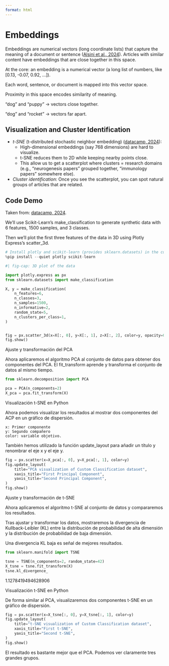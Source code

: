 ```yaml
---
format: html
---
```


# Embeddings

Embeddings are numerical vectors (long coordinate lists) that capture the meaning of a document or sentence ([Alsini et al., 2024](https://www.nature.com/articles/s41598-024-81506-8)). Articles with similar content have embeddings that are close together in this space.

At the core: an embedding is a numerical vector (a long list of numbers, like [0.13, -0.07, 0.92, ...]).

Each word, sentence, or document is mapped into this vector space.

Proximity in this space encodes similarity of meaning.

“dog” and “puppy” → vectors close together.

“dog” and “rocket” → vectors far apart.

## Visualization and Cluster Identification

- *t-SNE* (t-distributed stochastic neighbor embedding) ([datacamp, 2024](https://www.datacamp.com/es/tutorial/introduction-t-sne)):
  - High-dimensional embeddings (say 768 dimensions) are hard to visualize.
  - t-SNE reduces them to 2D while keeping nearby points close.
  - This allow us to get a scatterplot where clusters = research domains (e.g., “neurogenesis papers” grouped together, “immunology papers” somewhere else).
- *Cluster identification*: Once you see the scatterplot, you can spot natural groups of articles that are related.


## Code Demo

Taken from: [datacamp, 2024](https://www.datacamp.com/es/tutorial/introduction-t-sne).


We'll use Scikit-Learn's make_classification to generate synthetic data with 6 features, 1500 samples, and 3 classes.

Then we'll plot the first three features of the data in 3D using Plotly Express's scatter_3d.

```python
# Install plotly and scikit-learn (provides sklearn.datasets) in the current kernel
%pip install --quiet plotly scikit-learn

```

```python
#| fig-cap: 3D plot of the data

import plotly.express as px
from sklearn.datasets import make_classification

X, y = make_classification(
    n_features=6,
    n_classes=3,
    n_samples=1500,
    n_informative=2,
    random_state=5,
    n_clusters_per_class=1,
)


fig = px.scatter_3d(x=X[:, 0], y=X[:, 1], z=X[:, 2], color=y, opacity=0.8)
fig.show()

```


Ajuste y transformación del PCA

Ahora aplicaremos el algoritmo PCA al conjunto de datos para obtener dos componentes del PCA. El fit_transform aprende y transforma el conjunto de datos al mismo tiempo.  

```python
from sklearn.decomposition import PCA

pca = PCA(n_components=2)
X_pca = pca.fit_transform(X)
```

Visualización t-SNE en Python

Ahora podemos visualizar los resultados al mostrar dos componentes del ACP en un gráfico de dispersión. 

    x: Primer componente
    y: Segundo compañero
    color: variable objetivo.

También hemos utilizado la función update_layout para añadir un título y renombrar el eje x y el eje y.

```python
fig = px.scatter(x=X_pca[:, 0], y=X_pca[:, 1], color=y)
fig.update_layout(
    title="PCA visualization of Custom Classification dataset",
    xaxis_title="First Principal Component",
    yaxis_title="Second Principal Component",
)
fig.show()
```

Ajuste y transformación de t-SNE

Ahora aplicaremos el algoritmo t-SNE al conjunto de datos y compararemos los resultados. 

Tras ajustar y transformar los datos, mostraremos la divergencia de Kullback-Leibler (KL) entre la distribución de probabilidad de alta dimensión y la distribución de probabilidad de baja dimensión. 

Una divergencia KL baja es señal de mejores resultados.

```python
from sklearn.manifold import TSNE

tsne = TSNE(n_components=2, random_state=42)
X_tsne = tsne.fit_transform(X)
tsne.kl_divergence_
```

1.1278419494628906

Visualización t-SNE en Python

De forma similar al PCA, visualizaremos dos componentes t-SNE en un gráfico de dispersión. 

```python
fig = px.scatter(x=X_tsne[:, 0], y=X_tsne[:, 1], color=y)
fig.update_layout(
    title="t-SNE visualization of Custom Classification dataset",
    xaxis_title="First t-SNE",
    yaxis_title="Second t-SNE",
)
fig.show()
```


El resultado es bastante mejor que el PCA. Podemos ver claramente tres grandes grupos. 